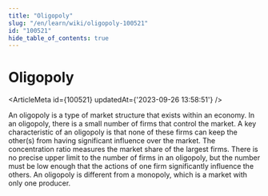 ```yaml
---
title: "Oligopoly"
slug: "/en/learn/wiki/oligopoly-100521"
id: "100521"
hide_table_of_contents: true
---
```



# Oligopoly

<ArticleMeta id={100521} updatedAt={'2023-09-26 13:58:51'} />
<div className='border-solid border-b border-t-0 my-4 border-[var(--ifm-color-gray-300)]' />

An oligopoly is a type of market structure that exists within an economy. In an oligopoly, there is a small number of firms that control the market. A key characteristic of an oligopoly is that none of these firms can keep the other(s) from having significant influence over the market. The concentration ratio measures the market share of the largest firms. There is no precise upper limit to the number of firms in an oligopoly, but the number must be low enough that the actions of one firm significantly influence the others. An oligopoly is different from a monopoly, which is a market with only one producer.
